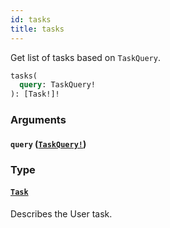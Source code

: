```yaml
---
id: tasks
title: tasks
---
```


Get list of tasks based on `TaskQuery`.

```graphql
tasks(
  query: TaskQuery!
): [Task!]!

```

### Arguments

#### `query` ([`TaskQuery!`](/docs/reference/tasklist-api/inputs/task-query))

### Type

#### [`Task`](/docs/reference/tasklist-api/objects/task)

Describes the User task.
